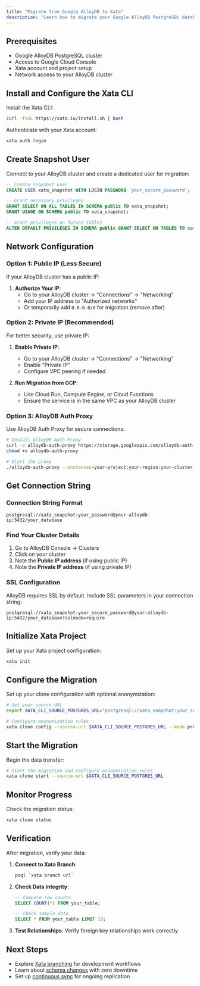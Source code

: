 ```yaml
---
title: "Migrate from Google AlloyDB to Xata"
description: "Learn how to migrate your Google AlloyDB PostgreSQL database to Xata using xata clone. Step-by-step instructions for configuring the migration."
---
```


## Prerequisites

- Google AlloyDB PostgreSQL cluster
- Access to Google Cloud Console
- Xata account and project setup
- Network access to your AlloyDB cluster

## Install and Configure the Xata CLI

Install the Xata CLI:

```bash
curl -fsSL https://xata.io/install.sh | bash
```

Authenticate with your Xata account:

```bash
xata auth login
```

## Create Snapshot User

Connect to your AlloyDB cluster and create a dedicated user for migration:

```sql
-- Create snapshot user
CREATE USER xata_snapshot WITH LOGIN PASSWORD 'your_secure_password';

-- Grant necessary privileges
GRANT SELECT ON ALL TABLES IN SCHEMA public TO xata_snapshot;
GRANT USAGE ON SCHEMA public TO xata_snapshot;

-- Grant privileges on future tables
ALTER DEFAULT PRIVILEGES IN SCHEMA public GRANT SELECT ON TABLES TO xata_snapshot;
```

## Network Configuration

### Option 1: Public IP (Less Secure)

If your AlloyDB cluster has a public IP:

1. **Authorize Your IP**:
   - Go to your AlloyDB cluster → "Connections" → "Networking"
   - Add your IP address to "Authorized networks"
   - Or temporarily add `0.0.0.0/0` for migration (remove after)

### Option 2: Private IP (Recommended)

For better security, use private IP:

1. **Enable Private IP**:
   - Go to your AlloyDB cluster → "Connections" → "Networking"
   - Enable "Private IP"
   - Configure VPC peering if needed

2. **Run Migration from GCP**:
   - Use Cloud Run, Compute Engine, or Cloud Functions
   - Ensure the service is in the same VPC as your AlloyDB cluster

### Option 3: AlloyDB Auth Proxy

Use AlloyDB Auth Proxy for secure connections:

```bash
# Install AlloyDB Auth Proxy
curl -o alloydb-auth-proxy https://storage.googleapis.com/alloydb-auth-proxy/v1.0.0/alloydb-auth-proxy.linux.amd64
chmod +x alloydb-auth-proxy

# Start the proxy
./alloydb-auth-proxy --instances=your-project:your-region:your-cluster
```

## Get Connection String

### Connection String Format

```
postgresql://xata_snapshot:your_password@your-alloydb-ip:5432/your_database
```

### Find Your Cluster Details

1. Go to AlloyDB Console → Clusters
2. Click on your cluster
3. Note the **Public IP address** (if using public IP)
4. Note the **Private IP address** (if using private IP)

### SSL Configuration

AlloyDB requires SSL by default. Include SSL parameters in your connection string:

```
postgresql://xata_snapshot:your_secure_password@your-alloydb-ip:5432/your_database?sslmode=require
```

## Initialize Xata Project

Set up your Xata project configuration:

```bash
xata init
```

## Configure the Migration

Set up your clone configuration with optional anonymization:

```bash
# Set your source URL
export XATA_CLI_SOURCE_POSTGRES_URL="postgresql://xata_snapshot:your_secure_password@your-alloydb-ip:5432/your_database?sslmode=require"

# Configure anonymization rules
xata clone config --source-url $XATA_CLI_SOURCE_POSTGRES_URL --mode prompt
```

## Start the Migration

Begin the data transfer:

```bash
# Start the migration and configure anonymization rules
xata clone start --source-url $XATA_CLI_SOURCE_POSTGRES_URL
```

## Monitor Progress

Check the migration status:

```bash
xata clone status
```

## Verification

After migration, verify your data:

1. **Connect to Xata Branch**:
   ```bash
   psql `xata branch url`
   ```

2. **Check Data Integrity**:
   ```sql
   -- Compare row counts
   SELECT COUNT(*) FROM your_table;
   
   -- Check sample data
   SELECT * FROM your_table LIMIT 10;
   ```

3. **Test Relationships**: Verify foreign key relationships work correctly


## Next Steps

- Explore [Xata branching](/core-concepts/branching) for development workflows
- Learn about [schema changes](/core-concepts/schema-changes) with zero downtime
- Set up [continuous sync](/tutorials/create-staging-replica) for ongoing replication 